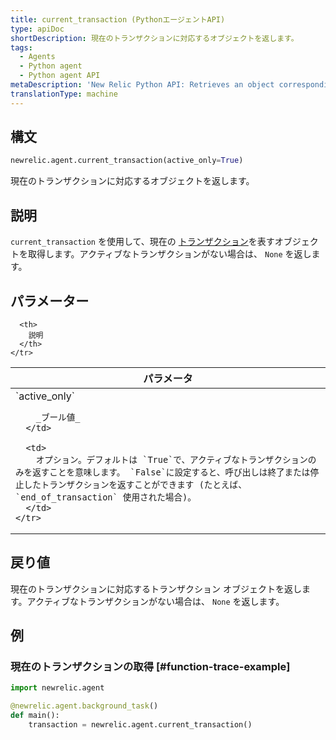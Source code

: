 ```yaml
---
title: current_transaction (PythonエージェントAPI)
type: apiDoc
shortDescription: 現在のトランザクションに対応するオブジェクトを返します。
tags:
  - Agents
  - Python agent
  - Python agent API
metaDescription: 'New Relic Python API: Retrieves an object corresponding to the current transaction, which is used by some other calls.'
translationType: machine
---
```


## 構文

```py
newrelic.agent.current_transaction(active_only=True)
```

現在のトランザクションに対応するオブジェクトを返します。

## 説明

`current_transaction` を使用して、現在の [トランザクション](/docs/accounts-partnerships/education/getting-started-new-relic/glossary#transaction)を表すオブジェクトを取得します。アクティブなトランザクションがない場合は、 `None` を返します。

## パラメーター

<table>
  <thead>
    <tr>
      <th width="25%">
        パラメータ
      </th>

      <th>
        説明
      </th>
    </tr>
  </thead>

  <tbody>
    <tr>
      <td>
        `active_only`

        _ブール値_
      </td>

      <td>
        オプション。デフォルトは `True`で、アクティブなトランザクションのみを返すことを意味します。 `False`に設定すると、呼び出しは終了または停止したトランザクションを返すことができます (たとえば、 `end_of_transaction` 使用された場合)。
      </td>
    </tr>
  </tbody>
</table>

## 戻り値

現在のトランザクションに対応するトランザクション オブジェクトを返します。アクティブなトランザクションがない場合は、 `None` を返します。

## 例

### 現在のトランザクションの取得 [#function-trace-example]

```py
import newrelic.agent

@newrelic.agent.background_task()
def main():
    transaction = newrelic.agent.current_transaction()
```